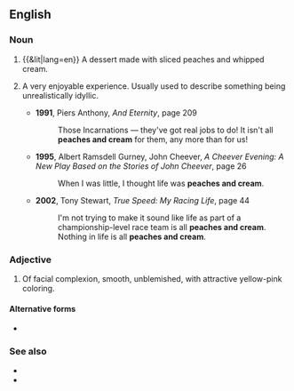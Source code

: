==English==

===Noun===
{{en-noun|head=[[peaches]] [[and]] [[cream]]|-}}

# {{&lit|lang=en}} A dessert made with sliced peaches and whipped cream.
# {{label|en|idiomatic}} A very enjoyable experience. Usually used to describe something being unrealistically idyllic.
#* '''1991''', Piers Anthony, ''And Eternity'', page 209
#*: Those Incarnations — they've got real jobs to do! It isn't all '''peaches and cream''' for them, any more than for us!
#* '''1995''', Albert Ramsdell Gurney, John Cheever, ''A Cheever Evening: A New Play Based on the Stories of John Cheever'', page 26
#*: When I was little, I thought life was '''peaches and cream'''.
#* '''2002''', Tony Stewart, ''True Speed: My Racing Life'', page 44
#*: I'm not trying to make it sound like life as part of a championship-level race team is all '''peaches and cream'''. Nothing in life is all '''peaches and cream'''.

===Adjective===
{{en-adj|head=[[peaches]] [[and]] [[cream]]}}
# {{label|en|idiomatic}} Of facial complexion, smooth, unblemished, with attractive yellow-pink coloring.

====Alternative forms====
* {{l|en|peaches-and-cream}}

===See also===
* {{l|en|beer and skittles}}
* {{l|en|bowl of cherries}}